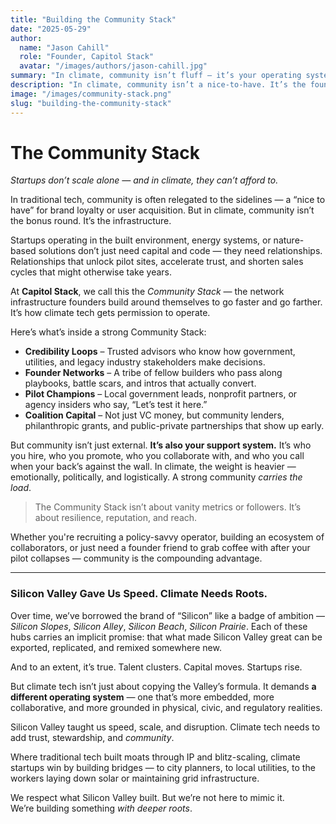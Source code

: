 ```yaml
---
title: "Building the Community Stack"
date: "2025-05-29"
author:
  name: "Jason Cahill"
  role: "Founder, Capitol Stack"
  avatar: "/images/authors/jason-cahill.jpg"
summary: "In climate, community isn’t fluff — it’s your operating system. Support, trust, reach, and resilience all begin with who’s around the table."
description: "In climate, community isn’t a nice-to-have. It’s the foundation: a trusted network that accelerates pilots, deepens credibility, and helps carry the emotional and operational weight of solving complex systems."
image: "/images/community-stack.png"
slug: "building-the-community-stack"
---
```



# The Community Stack  
*Startups don’t scale alone — and in climate, they can’t afford to.*

In traditional tech, community is often relegated to the sidelines — a “nice to have” for brand loyalty or user acquisition. But in climate, community isn’t the bonus round. It’s the infrastructure.

Startups operating in the built environment, energy systems, or nature-based solutions don’t just need capital and code — they need relationships. Relationships that unlock pilot sites, accelerate trust, and shorten sales cycles that might otherwise take years.

At **Capitol Stack**, we call this the *Community Stack* — the network infrastructure founders build around themselves to go faster and go farther. It’s how climate tech gets permission to operate.

Here’s what’s inside a strong Community Stack:

- **Credibility Loops** – Trusted advisors who know how government, utilities, and legacy industry stakeholders make decisions.  
- **Founder Networks** – A tribe of fellow builders who pass along playbooks, battle scars, and intros that actually convert.  
- **Pilot Champions** – Local government leads, nonprofit partners, or agency insiders who say, “Let’s test it here.”  
- **Coalition Capital** – Not just VC money, but community lenders, philanthropic grants, and public-private partnerships that show up early.

But community isn’t just external. **It’s also your support system.** It’s who you hire, who you promote, who you collaborate with, and who you call when your back’s against the wall. In climate, the weight is heavier — emotionally, politically, and logistically. A strong community *carries the load*.

> The Community Stack isn’t about vanity metrics or followers. It’s about resilience, reputation, and reach.

Whether you're recruiting a policy-savvy operator, building an ecosystem of collaborators, or just need a founder friend to grab coffee with after your pilot collapses — community is the compounding advantage.

---

### Silicon Valley Gave Us Speed. Climate Needs Roots.

Over time, we’ve borrowed the brand of “Silicon” like a badge of ambition — *Silicon Slopes*, *Silicon Alley*, *Silicon Beach*, *Silicon Prairie*. Each of these hubs carries an implicit promise: that what made Silicon Valley great can be exported, replicated, and remixed somewhere new.

And to an extent, it’s true. Talent clusters. Capital moves. Startups rise.

But climate tech isn’t just about copying the Valley’s formula. It demands **a different operating system** — one that’s more embedded, more collaborative, and more grounded in physical, civic, and regulatory realities.

Silicon Valley taught us speed, scale, and disruption. Climate tech needs to add trust, stewardship, and *community*.

Where traditional tech built moats through IP and blitz-scaling, climate startups win by building bridges — to city planners, to local utilities, to the workers laying down solar or maintaining grid infrastructure.

We respect what Silicon Valley built. But we’re not here to mimic it.  
We’re building something *with deeper roots*.
